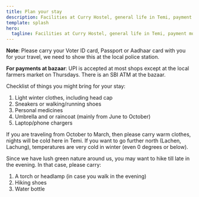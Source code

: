 ```yaml
---
title: Plan your stay
description: Facilities at Curry Hostel, general life in Temi, payment modes available, local transport, etc.
template: splash
hero:
  tagline: Facilities at Curry Hostel, general life in Temi, payment modes available, local transport, etc.
---
```


**Note**: Please carry your Voter ID card, Passport or Aadhaar card with you for
your travel, we need to show this at the local police station.

**For payments at bazaar**: UPI is accepted at most shops except at the local farmers market on Thursdays. There is an SBI ATM at the bazaar.

Checklist of things you might bring for your stay:

1. Light winter clothes, including head cap
2. Sneakers or walking/running shoes
3. Personal medicines
4. Umbrella and or raincoat (mainly from June to October)
5. Laptop/phone chargers

If you are traveling from October to March, then please carry warm clothes, nights will be cold here in Temi. If you want to go further north (Lachen, Lachung), temperatures are very cold in winter (even 0 degrees or below).

Since we have lush green nature around us, you may want to hike till late in the evening. In that case, please carry:

1. A torch or headlamp (in case you walk in the evening)
2. Hiking shoes
3. Water bottle
